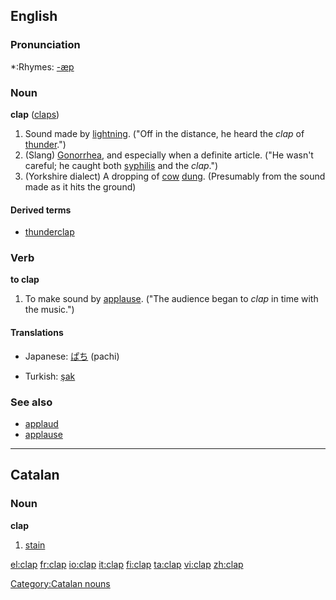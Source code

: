 ==English==

===Pronunciation===
*:Rhymes: [[Rhymes:English:-æp|-æp]]

===Noun===
'''clap''' ([[claps]])

#Sound made by [[lightning]]. ("Off in the distance, he heard the ''clap'' of [[thunder]].")
#(Slang) [[Gonorrhea]], and especially when a definite article.  ("He wasn't careful; he caught both [[syphilis]] and the ''clap''.")
#(Yorkshire dialect) A dropping of [[cow]] [[dung]]. (Presumably from the sound made as it hits the ground)

====Derived terms====
*[[thunderclap]]

===Verb===
'''to clap'''

#To make sound by [[applause]].  ("The audience began to ''clap'' in time with the music.")
====Translations====
{{top}}
*Japanese: [[ぱち]]  (pachi)
{{mid}}
*Turkish: [[şak]]
{{bottom}}

===See also===
*[[applaud]]
*[[applause]]

----

==Catalan==
===Noun===
'''clap'''

# [[stain]]

[[Category:Catalan nouns]]

[[el:clap]]
[[fr:clap]]
[[io:clap]]
[[it:clap]]
[[fi:clap]]
[[ta:clap]]
[[vi:clap]]
[[zh:clap]]